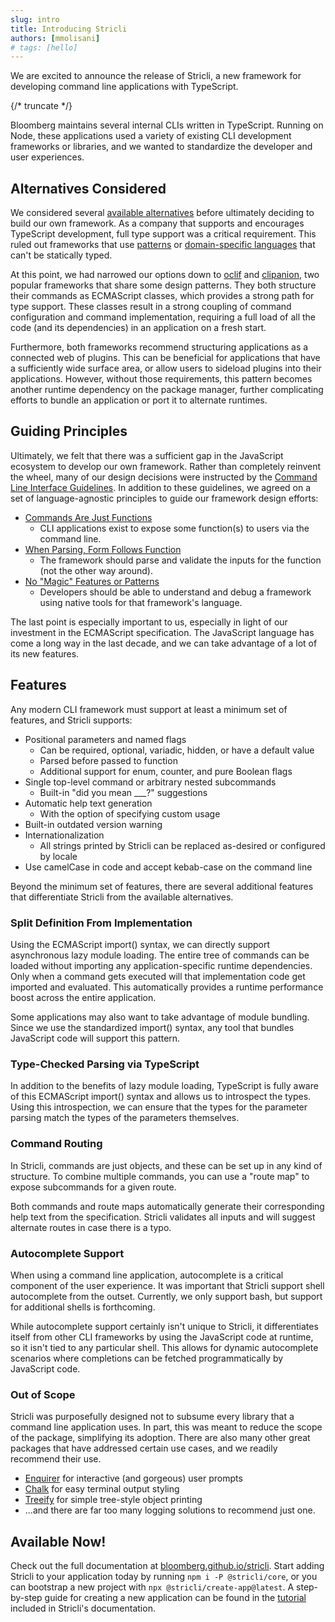 ```yaml
---
slug: intro
title: Introducing Stricli
authors: [mmolisani]
# tags: [hello]
---
```


We are excited to announce the release of Stricli, a new framework for developing command line applications with TypeScript.

{/* truncate */}

Bloomberg maintains several internal CLIs written in TypeScript. Running on Node, these applications used a variety of existing CLI development frameworks or libraries, and we wanted to standardize the developer and user experiences.

## Alternatives Considered

We considered several [available alternatives](https://bloomberg.github.io/stricli/docs/getting-started/alternatives) before ultimately deciding to build our own framework. As a company that supports and encourages TypeScript development, full type support was a critical requirement. This ruled out frameworks that use [patterns](https://bloomberg.github.io/stricli/docs/getting-started/alternatives#method-chaining) or [domain-specific languages](https://bloomberg.github.io/stricli/docs/getting-started/alternatives#custom-dsls) that can't be statically typed.

At this point, we had narrowed our options down to [oclif](https://oclif.io/) and [clipanion](https://mael.dev/clipanion/), two popular frameworks that share some design patterns. They both structure their commands as ECMAScript classes, which provides a strong path for type support. These classes result in a strong coupling of command configuration and command implementation, requiring a full load of all the code (and its dependencies) in an application on a fresh start.

Furthermore, both frameworks recommend structuring applications as a connected web of plugins. This can be beneficial for applications that have a sufficiently wide surface area, or allow users to sideload plugins into their applications. However, without those requirements, this pattern becomes another runtime dependency on the package manager, further complicating efforts to bundle an application or port it to alternate runtimes.

## Guiding Principles

Ultimately, we felt that there was a sufficient gap in the JavaScript ecosystem to develop our own framework. Rather than completely reinvent the wheel, many of our design decisions were instructed by the [Command Line Interface Guidelines](https://clig.dev/). In addition to these guidelines, we agreed on a set of language-agnostic principles to guide our framework design efforts:

-   [Commands Are Just Functions](https://bloomberg.github.io/stricli/docs/getting-started/principles#commands-are-just-functions)
    -   CLI applications exist to expose some function(s) to users via the command line.
-   [When Parsing, Form Follows Function](https://bloomberg.github.io/stricli/docs/getting-started/principles#when-parsing-form-follows-function)
    -   The framework should parse and validate the inputs for the function (not the other way around).
-   [No "Magic" Features or Patterns](https://bloomberg.github.io/stricli/docs/getting-started/principles#no-magic-features-or-patterns)
    -   Developers should be able to understand and debug a framework using native tools for that framework's language.

The last point is especially important to us, especially in light of our investment in the ECMAScript specification. The JavaScript language has come a long way in the last decade, and we can take advantage of a lot of its new features.

## Features

Any modern CLI framework must support at least a minimum set of features, and Stricli supports:

-   Positional parameters and named flags
    -   Can be required, optional, variadic, hidden, or have a default value
    -   Parsed before passed to function
    -   Additional support for enum, counter, and pure Boolean flags
-   Single top-level command or arbitrary nested subcommands
    -   Built-in "did you mean \_\_\_?" suggestions
-   Automatic help text generation
    -   With the option of specifying custom usage
-   Built-in outdated version warning
-   Internationalization
    -   All strings printed by Stricli can be replaced as-desired or configured by locale
-   Use camelCase in code and accept kebab-case on the command line

Beyond the minimum set of features, there are several additional features that differentiate Stricli from the available alternatives.

### Split Definition From Implementation


<SplitDefinitionFromImplementation />

Using the ECMAScript import() syntax, we can directly support asynchronous lazy module loading. The entire tree of commands can be loaded without importing any application-specific runtime dependencies. Only when a command gets executed will that implementation code get imported and evaluated. This automatically provides a runtime performance boost across the entire application.

Some applications may also want to take advantage of module bundling. Since we use the standardized import() syntax, any tool that bundles JavaScript code will support this pattern.

### Type-Checked Parsing via TypeScript


<DeriveParsingFromArgumentsViaTypes />

In addition to the benefits of lazy module loading, TypeScript is fully aware of this ECMAScript import() syntax and allows us to introspect the types. Using this introspection, we can ensure that the types for the parameter parsing match the types of the parameters themselves.

### Command Routing


<ExplicitCommandRouting />

In Stricli, commands are just objects, and these can be set up in any kind of structure. To combine multiple commands, you can use a "route map" to expose subcommands for a given route.

Both commands and route maps automatically generate their corresponding help text from the specification. Stricli validates all inputs and will suggest alternate routes in case there is a typo.

### Autocomplete Support


<AutocompleteSupport />

When using a command line application, autocomplete is a critical component of the user experience. It was important that Stricli support shell autocomplete from the outset. Currently, we only support bash, but support for additional shells is forthcoming.

While autocomplete support certainly isn't unique to Stricli, it differentiates itself from other CLI frameworks by using the JavaScript code at runtime, so it isn't tied to any particular shell. This allows for dynamic autocomplete scenarios where completions can be fetched programmatically by JavaScript code.

### Out of Scope

Stricli was purposefully designed not to subsume every library that a command line application uses. In part, this was meant to reduce the scope of the package, simplifying its adoption. There are also many other great packages that have addressed certain use cases, and we readily recommend their use.

-   [Enquirer](https://github.com/enquirer/enquirer) for interactive (and gorgeous) user prompts
-   [Chalk](https://github.com/chalk/chalk) for easy terminal output styling
-   [Treeify](https://github.com/notatestuser/treeify) for simple tree-style object printing
-   ...and there are far too many logging solutions to recommend just one.

## Available Now!

Check out the full documentation at [bloomberg.github.io/stricli](https://bloomberg.github.io/stricli). Start adding Stricli to your application today by running `npm i -P @stricli/core`, or you can bootstrap a new project with `npx @stricli/create-app@latest`. A step-by-step guide for creating a new application can be found in the [tutorial](https://bloomberg.github.io/stricli/docs/tutorial) included in Stricli's documentation.
